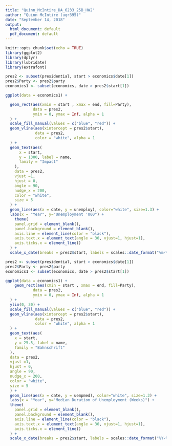 ```yaml
---
title: "Quinn_McIntire_DA_6233_25B_HW2"
author: "Quinn McIntire (uqr395)"
date: "September 14, 2018"
output:
  html_document: default
  pdf_document: default
---
```

 
```r
knitr::opts_chunk$set(echo = TRUE)
library(ggplot2)
library(dplyr)
library(lubridate)
library(extrafont)
```


```r
pres2 <- subset(presidential, start > economics$date[1])
pres2$Party <- pres2$party
economics1 <- subset(economics, date > pres2$start[1])

ggplot(data = economics1) +

  geom_rect(aes(xmin = start , xmax = end, fill=Party),
            data = pres2, 
            ymin = 0, ymax = Inf, alpha = 1
  ) +
  scale_fill_manual(values = c("blue", "red")) +
  geom_vline(aes(xintercept = pres2$start),
             data = pres2,
             color = "white", alpha = 1
  ) +
  geom_text(aes(
      x = start,
      y = 1300, label = name,
      family = "Impact"
    ),
    data = pres2,
    vjust =1,
    hjust = 0, 
    angle = 90, 
    nudge_x = 200, 
    color = "white",
    size = 5
  ) +
  geom_line(aes(x = date, y = unemploy), color="white", size=1.3) + 
  labs(x = "Year", y="Unemployment '000") +
    theme(
    panel.grid = element_blank(),
    panel.background = element_blank(),
    axis.line = element_line(color = "black"),
    axis.text.x = element_text(angle = 30, vjust=1, hjust=1), 
    axis.ticks.x = element_line()
  ) +
  scale_x_date(breaks = pres2$start, labels = scales::date_format("%m-%Y") ) 
```






```r

pres2 <- subset(presidential, start > economics$date[1])
pres2$Party <- pres2$party
economics1 <- subset(economics, date > pres2$start[1])

ggplot(data = economics1) +
    geom_rect(aes(xmin = start , xmax = end, fill=Party),
            data = pres2, 
            ymin = 0, ymax = Inf, alpha = 1
  ) +
  ylim(0, 30) + 
  scale_fill_manual(values = c("blue", "red")) +
  geom_vline(aes(xintercept = pres2$start),
             data = pres2,
             color = "white", alpha = 1
  ) +
  geom_text(aes(
    x = start,
    y = 25.5, label = name,
    family = "Bahnschrift"
  ),
  data = pres2,
  vjust =1,
  hjust = 0, 
  angle = 90, 
  nudge_x = 200, 
  color = "white",
  size = 5
  ) +
  geom_line(aes(x = date, y = uempmed), color="white", size=1.3) + 
  labs(x = "Year", y="Median Duration of Unemployment (Weeks)") +
  theme(
    panel.grid = element_blank(),
    panel.background = element_blank(),
    axis.line = element_line(color = "black"),
    axis.text.x = element_text(angle = 30, vjust=1, hjust=1), 
    axis.ticks.x = element_line()
  ) +
  scale_x_date(breaks = pres2$start, labels = scales::date_format("%Y-%m-%d") ) 

```




